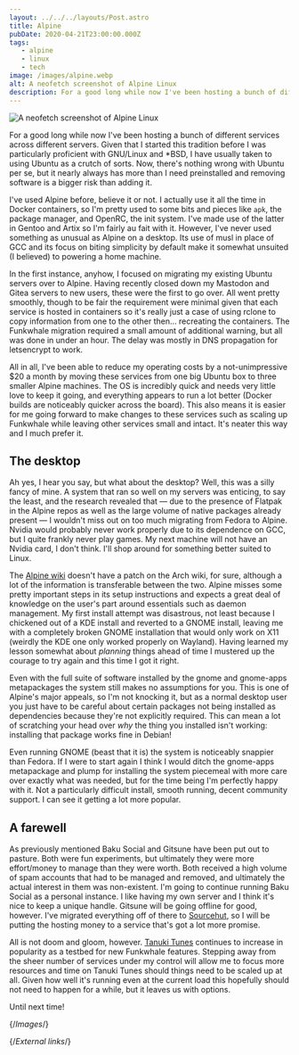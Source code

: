 ```yaml
---
layout: ../../../layouts/Post.astro
title: Alpine
pubDate: 2020-04-21T23:00:00.000Z
tags: 
   - alpine
   - linux
   - tech
image: /images/alpine.webp
alt: A neofetch screenshot of Alpine Linux
description: For a good long while now I've been hosting a bunch of different services across different servers. Given that I started this tradition before I was particularly proficient with GNU/Linux and *BSD, I have usually taken to using Ubuntu as a crutch of sorts.
---
```


![A neofetch screenshot of Alpine Linux][alpine]

For a good long while now I've been hosting a bunch of different services across different servers. Given that I started this tradition before I was particularly proficient with GNU/Linux and \*BSD, I have usually taken to using Ubuntu as a crutch of sorts. Now, there's nothing wrong with Ubuntu per se, but it nearly always has more than I need preinstalled and removing software is a bigger risk than adding it.

I've used Alpine before, believe it or not. I actually use it all the time in Docker containers, so I'm pretty used to some bits and pieces like `apk`, the package manager, and OpenRC, the init system. I've made use of the latter in Gentoo and Artix so I'm fairly au fait with it. However, I've never used something as unusual as Alpine on a desktop. Its use of musl in place of GCC and its focus on biting simplicity by default make it somewhat unsuited (I believed) to powering a home machine.

In the first instance, anyhow, I focused on migrating my existing Ubuntu servers over to Alpine. Having recently closed down my Mastodon and Gitea servers to new users, these were the first to go over. All went pretty smoothly, though to be fair the requirement were minimal given that each service is hosted in containers so it's really just a case of using rclone to copy information from one to the other then… recreating the containers. The Funkwhale migration required a small amount of additional warning, but all was done in under an hour. The delay was mostly in DNS propagation for letsencrypt to work.

All in all, I've been able to reduce my operating costs by a not-unimpressive $20 a month by moving these services from one big Ubuntu box to three smaller Alpine machines. The OS is incredibly quick and needs very little love to keep it going, and everything appears to run a lot better (Docker builds are noticeably quicker across the board). This also means it is easier for me going forward to make changes to these services such as scaling up Funkwhale while leaving other services small and intact. It's neater this way and I much prefer it.

## The desktop

Ah yes, I hear you say, but what about the desktop? Well, this was a silly fancy of mine. A system that ran so well on my servers was enticing, to say the least, and the research revealed that — due to the presence of Flatpak in the Alpine repos as well as the large volume of native packages already present — I wouldn't miss out on too much migrating from Fedora to Alpine. Nvidia would probably never work properly due to its dependence on GCC, but I quite frankly never play games. My next machine will not have an Nvidia card, I don't think. I'll shop around for something better suited to Linux.

The [Alpine wiki][alpine-wiki] doesn't have a patch on the Arch wiki, for sure, although a lot of the information is transferable between the two. Alpine misses some pretty important steps in its setup instructions and expects a great deal of knowledge on the user's part around essentials such as daemon management. My first install attempt was disastrous, not least because I chickened out of a KDE install and reverted to a GNOME install, leaving me with a completely broken GNOME installation that would only work on X11 (weirdly the KDE one only worked properly on Wayland). Having learned my lesson somewhat about _planning_ things ahead of time I mustered up the courage to try again and this time I got it right.

Even with the full suite of software installed by the gnome and gnome-apps metapackages the system still makes no assumptions for you. This is one of Alpine's major appeals, so I'm not knocking it, but as a normal desktop user you just have to be careful about certain packages not being installed as dependencies because they're not explicitly required. This can mean a lot of scratching your head over _why_ the thing you installed isn't working: installing that package works fine in Debian!

Even running GNOME (beast that it is) the system is noticeably snappier than Fedora. If I were to start again I think I would ditch the gnome-apps metapackage and plump for installing the system piecemeal with more care over exactly what was needed, but for the time being I'm perfectly happy with it. Not a particularly difficult install, smooth running, decent community support. I can see it getting a lot more popular.

## A farewell

As previously mentioned Baku Social and Gitsune have been put out to pasture. Both were fun experiments, but ultimately they were more effort/money to manage than they were worth. Both received a high volume of spam accounts that had to be managed and removed, and ultimately the actual interest in them was non-existent. I'm going to continue running Baku Social as a personal instance. I like having my own server and I think it's nice to keep a unique handle. Gitsune will be going offline for good, however. I've migrated everything off of there to [Sourcehut][sourcehut], so I will be putting the hosting money to a service that's got a lot more promise.

All is not doom and gloom, however. [Tanuki Tunes][tanukitunes] continues to increase in popularity as a testbed for new Funkwhale features. Stepping away from the sheer number of services under my control will allow me to focus more resources and time on Tanuki Tunes should things need to be scaled up at all. Given how well it's running even at the current load this hopefully should not need to happen for a while, but it leaves us with options.

Until next time!

{/*Images*/}

[alpine]: /images/alpine.webp

{/*External links*/}

[alpine-wiki]: https://wiki.alpinelinux.org/wiki/Main_Page
[sourcehut]: https://sourcehut.org
[tanukitunes]: https://tanukitunes.com
